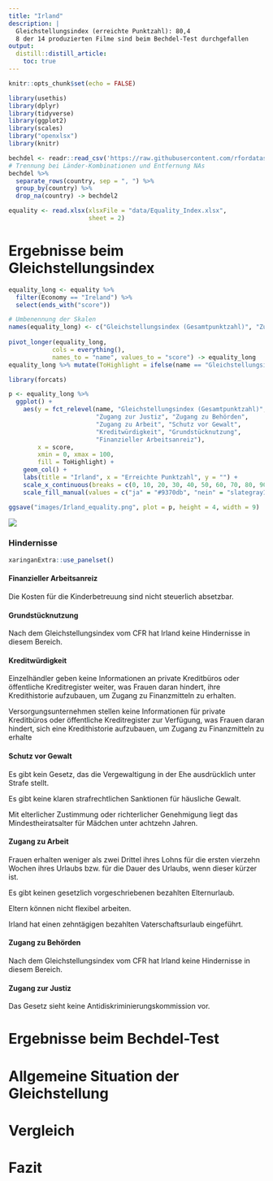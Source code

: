 ```yaml
---
title: "Irland"
description: |
  Gleichstellungsindex (erreichte Punktzahl): 80,4   
  8 der 14 produzierten Filme sind beim Bechdel-Test durchgefallen
output:
  distill::distill_article:
    toc: true
---
```


```r
knitr::opts_chunk$set(echo = FALSE)

library(usethis)
library(dplyr)
library(tidyverse)
library(ggplot2)
library(scales)
library("openxlsx")
library(knitr)

bechdel <- readr::read_csv('https://raw.githubusercontent.com/rfordatascience/tidytuesday/master/data/2021/2021-03-09/movies.csv')
# Trennung bei Länder-Kombinationen und Entfernung NAs
bechdel %>%
  separate_rows(country, sep = ", ") %>%
  group_by(country) %>%
  drop_na(country) -> bechdel2

equality <- read.xlsx(xlsxFile = "data/Equality_Index.xlsx", 
                      sheet = 2)
```

# Ergebnisse beim Gleichstellungsindex
```r
equality_long <- equality %>%
  filter(Economy == "Ireland") %>%
  select(ends_with("score"))

# Umbenennung der Skalen
names(equality_long) <- c("Gleichstellungsindex (Gesamtpunktzahl)", "Zugang zu Behörden", "Grundstücknutzung", "Zugang zur Justiz", "Finanzieller Arbeitsanreiz", "Kreditwürdigkeit", "Zugang zu Arbeit", "Schutz vor Gewalt")
  
pivot_longer(equality_long,
            cols = everything(),
            names_to = "name", values_to = "score") -> equality_long
equality_long %>% mutate(ToHighlight = ifelse(name == "Gleichstellungsindex (Gesamtpunktzahl)", "ja", "nein")) -> equality_long

library(forcats)

p <- equality_long %>%
  ggplot() +
    aes(y = fct_relevel(name, "Gleichstellungsindex (Gesamtpunktzahl)", 
                        "Zugang zur Justiz", "Zugang zu Behörden", 
                        "Zugang zu Arbeit", "Schutz vor Gewalt", 
                        "Kreditwürdigkeit", "Grundstücknutzung", 
                        "Finanzieller Arbeitsanreiz"), 
        x = score, 
        xmin = 0, xmax = 100,
        fill = ToHighlight) +
    geom_col() +
    labs(title = "Irland", x = "Erreichte Punktzahl", y = "") +
    scale_x_continuous(breaks = c(0, 10, 20, 30, 40, 50, 60, 70, 80, 90, 100)) +
    scale_fill_manual(values = c("ja" = "#9370db", "nein" = "slategray1"), guide = "none")

ggsave("images/Irland_equality.png", plot = p, height = 4, width = 9)
```

![](images/Irland_equality.png)



### Hindernisse 


```r
xaringanExtra::use_panelset()
```

:::l-body-outset

::::: {.panelset}

::: {.panel}

#### Finanzieller Arbeitsanreiz {.panel-name}

Die Kosten für die Kinderbetreuung sind nicht steuerlich absetzbar.
:::

::: {.panel}

#### Grundstücknutzung {.panel-name}

Nach dem Gleichstellungsindex vom CFR hat Irland keine Hindernisse in diesem Bereich.
:::

::: {.panel}

#### Kreditwürdigkeit {.panel-name}
Einzelhändler geben keine Informationen an private Kreditbüros oder öffentliche Kreditregister weiter, was Frauen daran hindert, ihre Kredithistorie aufzubauen, um Zugang zu Finanzmitteln zu erhalten.

Versorgungsunternehmen stellen keine Informationen für private Kreditbüros oder öffentliche Kreditregister zur Verfügung, was Frauen daran hindert, sich eine Kredithistorie aufzubauen, um Zugang zu Finanzmitteln zu erhalte
:::

::: {.panel}

#### Schutz vor Gewalt {.panel-name}
Es gibt kein Gesetz, das die Vergewaltigung in der Ehe ausdrücklich unter Strafe stellt.

Es gibt keine klaren strafrechtlichen Sanktionen für häusliche Gewalt.

Mit elterlicher Zustimmung oder richterlicher Genehmigung liegt das Mindestheiratsalter für Mädchen unter achtzehn Jahren.
:::

::: {.panel}

#### Zugang zu Arbeit {.panel-name}
Frauen erhalten weniger als zwei Drittel ihres Lohns für die ersten vierzehn Wochen ihres Urlaubs bzw. für die Dauer des Urlaubs, wenn dieser kürzer ist.

Es gibt keinen gesetzlich vorgeschriebenen bezahlten Elternurlaub.

Eltern können nicht flexibel arbeiten.

Irland hat einen zehntägigen bezahlten Vaterschaftsurlaub eingeführt.
:::

::: {.panel}

#### Zugang zu Behörden {.panel-name}

Nach dem Gleichstellungsindex vom CFR hat Irland keine Hindernisse in diesem Bereich.
:::

::: {.panel}

#### Zugang zur Justiz {.panel-name}
Das Gesetz sieht keine Antidiskriminierungskommission vor.
:::

:::::

:::


# Ergebnisse beim Bechdel-Test
# Allgemeine Situation der Gleichstellung
# Vergleich
# Fazit
